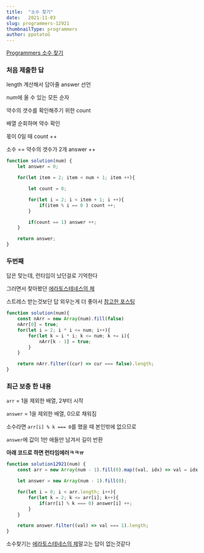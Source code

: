 ```yaml
---
title:  "소수 찾기"
date:   2021-11-03
slug: programmers-12921
thumbnailType: programmers
author: ppotatoG
---
```

[Programmers 소수 찾기](https://programmers.co.kr/learn/courses/30/lessons/12921?language=javascript)

### 처음 제출한 답

length 계산해서 담아줄 answer 선언

num에 올 수 있는 모든 순자

약수의 갯수를 확인해주기 위한 count

배열 순회하며 약수 확인

몫이 0일 때 count ++

소수 == 약수의 갯수가 2개 answer ++

```js
function solution(num) {
    let answer = 0;

    for(let item = 2; item < num + 1; item ++){

        let count = 0;

        for(let i = 2; i < item + 1; i ++){
            if(item % i == 0 ) count ++;
        }

        if(count == 1) answer ++;
    }

    return answer;
}
```

### 두번째

답은 맞는데, 런타임이 났던걸로 기억한다

그러면서 찾아봤던 [에라토스테네스의 체](https://ko.wikipedia.org/wiki/%EC%97%90%EB%9D%BC%ED%86%A0%EC%8A%A4%ED%85%8C%EB%84%A4%EC%8A%A4%EC%9D%98_%EC%B2%B4)

스트레스 받는것보단 답 외우는게 더 좋아서 [참고한 포스팅](https://velog.io/@ryong9rrr/%ED%94%84%EB%A1%9C%EA%B7%B8%EB%9E%98%EB%A8%B8%EC%8A%A4-Lv1.-%EC%86%8C%EC%88%98-%EC%B0%BE%EA%B8%B0)
```js
function solution(num){
    const nArr = new Array(num).fill(false)
    nArr[0] = true;
    for(let i = 2; i * i <= num; i++){
        for(let k = i * i; k <= num; k += i){
            nArr[k - 1] = true;
        }
    }

    return nArr.filter((cur) => cur === false).length;
}
```

### 최근 보충 한 내용

`arr` = 1을 제외한 배열, 2부터 시작

`answer` = 1을 제외한 배열, 0으로 채워짐

소수라면 `arr[i] % k === 0`를 했을 때 본인밖에 없으므로

`answer`에 값이 1만 애들만 남겨서 길이 반환

**아래 코드로 하면 런타임에러ㅋㅋㅠ**

```js
function solution12921(num) {
    const arr = new Array(num - 1).fill(0).map((val, idx) => val = idx + 2);

    let answer = new Array(num - 1).fill(0);

    for(let i = 0; i < arr.length; i++){
        for(let k = 2; k <= arr[i]; k++){
            if(arr[i] % k === 0) answer[i] ++;
        }
    }

    return answer.filter((val) => val === 1).length;
}
```

소수찾기는 [에라토스테네스의 체](https://ko.wikipedia.org/wiki/%EC%97%90%EB%9D%BC%ED%86%A0%EC%8A%A4%ED%85%8C%EB%84%A4%EC%8A%A4%EC%9D%98_%EC%B2%B4)말고는 답이 없는것같다